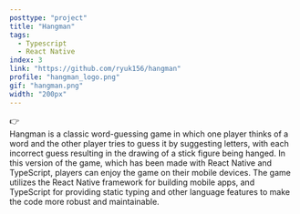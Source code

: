 ```yaml
---
posttype: "project"
title: "Hangman"
tags:
  - Typescript
  - React Native
index: 3
link: "https://github.com/ryuk156/hangman"
profile: "hangman_logo.png"
gif: "hangman.png"
width: "200px"
---
```

👉 <br />
Hangman is a classic word-guessing game in which one player thinks of a word and the other player tries to guess it by suggesting letters, with each incorrect guess resulting in the drawing of a stick figure being hanged. In this version of the game, which has been made with React Native and TypeScript, players can enjoy the game on their mobile devices. The game utilizes the React Native framework for building mobile apps, and TypeScript for providing static typing and other language features to make the code more robust and maintainable.